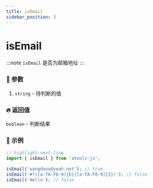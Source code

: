 ```yaml
---
title: isEmail
sidebar_position: 3
---
```


# isEmail

:::note
`isEmail` 是否为邮箱地址
:::

### :bento: 参数

1. `string` - 待判断的值

### :fire: 返回值

`boolean` - 判断结果

### :rocket: 示例

```jsx title="isEmail"
// highlight-next-line
import { isEmail } from 'atools-js';

isEmail('wangdaoo@yeah.net'); // true
isEmail('#?([a-fA-F0-9]{6}|[a-fA-F0-9]{3})'); // false
isEmail('Hello'); // false
```
